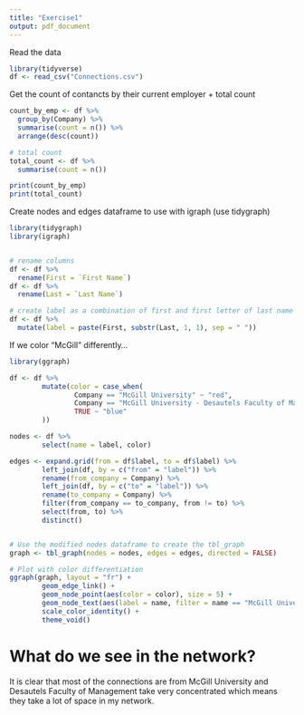 ```yaml
---
title: "Exercise1"
output: pdf_document
---
```


Read the data

```r
library(tidyverse)
df <- read_csv("Connections.csv")
```


Get the count of contancts by their current employer + total count
```r
count_by_emp <- df %>%
  group_by(Company) %>%
  summarise(count = n()) %>%
  arrange(desc(count))

# total count
total_count <- df %>%
  summarise(count = n())

print(count_by_emp)
print(total_count)
```


Create nodes and edges dataframe to use with igraph (use tidygraph)
```r
library(tidygraph)
library(igraph)


# rename columns
df <- df %>%
  rename(First = `First Name`)
df <- df %>%
  rename(Last = `Last Name`)

# create label as a combination of first and first letter of last name
df <- df %>%
  mutate(label = paste(First, substr(Last, 1, 1), sep = " "))

```



If we color "McGill" differently...

```r
library(ggraph)

df <- df %>%
        mutate(color = case_when(
                Company == "McGill University" ~ "red",
                Company == "McGill University - Desautels Faculty of Management" ~ "green",
                TRUE ~ "blue"
        ))

nodes <- df %>%
        select(name = label, color)

edges <- expand.grid(from = df$label, to = df$label) %>%
        left_join(df, by = c("from" = "label")) %>%
        rename(from_company = Company) %>%
        left_join(df, by = c("to" = "label")) %>%
        rename(to_company = Company) %>%
        filter(from_company == to_company, from != to) %>%
        select(from, to) %>%
        distinct()


# Use the modified nodes dataframe to create the tbl_graph
graph <- tbl_graph(nodes = nodes, edges = edges, directed = FALSE)

# Plot with color differentiation
ggraph(graph, layout = "fr") +
        geom_edge_link() +
        geom_node_point(aes(color = color), size = 5) +
        geom_node_text(aes(label = name, filter = name == "McGill University"), repel = TRUE) +
        scale_color_identity() +
        theme_void()
```


# What do we see in the network?
It is clear that most of the connections are from McGill University and Desautels Faculty of Management take very concentrated
which means they take a lot of space in my network.


